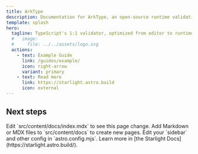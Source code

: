 ```yaml
---
title: ArkType
description: Documentation for ArkType, an open-source runtime validation library for TypeScript
template: splash
hero:
  tagline: TypeScript's 1:1 validator, optimized from editor to runtime
  #   image:
  #     file: ../../assets/logo.svg
  actions:
    - text: Example Guide
      link: /guides/example/
      icon: right-arrow
      variant: primary
    - text: Read more
      link: https://starlight.astro.build
      icon: external
---
```



<HeroAnimation client:only />

## Next steps

<CardGrid stagger>
	<Card title="Update content" icon="pencil">
		Edit `src/content/docs/index.mdx` to see this page change.
	</Card>
	<Card title="Add new content" icon="add-document">
		Add Markdown or MDX files to `src/content/docs` to create new pages.
	</Card>
	<Card title="Configure your site" icon="setting">
		Edit your `sidebar` and other config in `astro.config.mjs`.
	</Card>
	<Card title="Read the docs" icon="open-book">
		Learn more in [the Starlight Docs](https://starlight.astro.build/).
	</Card>
</CardGrid>

